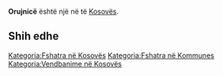 {{Fshat në 
 | Emri                = Orujnicë
 | EmriAlt                = 
 | NAME_SHORT_FORM=      
 | NAME_GENERIC=      
 | NAME_SORT_NAME_RO=      ORUJNICE
 | FULL_NAME_RO = Orujnicë
 | FULL_NAME_ND_RO=Orujnice
 | SORT_NAME_RG=ORUJNICE
 | FULL_NAME_RG=Orujnicë
 | FULL_NAME_ND_RG=Orujnice
 | SRP_NAME_SHORT_FORM=      
 | SRP_NAME_GENERIC=      
 | SRP_NAME_SORT_NAME_RO=      
 | SRP_FULL_NAME_RO = 
 | SRP_FULL_NAME_ND_RO=
 | SRP_SORT_NAME_RG=
 | SRP_FULL_NAME_RG=
 | SRP_FULL_NAME_ND_RG=
 | Emri (Rasa dhanore) = 
 | Figura              = 
 | Shteti              = Kosovo
 | Komuna              = 
 | Kodi postar         = 
 | Sipërfaqja          = 

 | Popullsia           = 

 | Regj. i popullsisë  = 
 | Dend. e popullsisë  = 
 | Faqja zyrtare       = 
 <!--- Koordinatat ----> 
 | Gjerësia            = 42.865833
 | Gjatësia            = 20.5475
 | Lartësia            = 
}}
'''Orujnicë''' është një [[]] në [[]] të [[Kosovës]].

<!-- == Gjeografia == -->
<!-- == Historia == -->
<!-- == Demografia == -->
== Shih edhe ==
{{Komuna }}
{{Kosovo-Administrata-Cung}}

[[Kategoria:Fshatra në Kosovës]]
[[Kategoria:Fshatra në Kommunes ]]
[[Kategoria:Vendbanime në Kosovës]]
